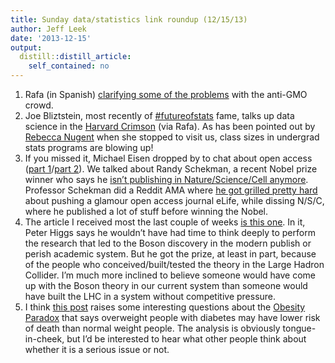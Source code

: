 ```yaml
---
title: Sunday data/statistics link roundup (12/15/13)
author: Jeff Leek
date: '2013-12-15'
output:
  distill::distill_article:
    self_contained: no
---
```


  1. Rafa (in Spanish) [clarifying some of the problems](http://www.80grados.net/desmitificando-los-gmos/) with the anti-GMO crowd.
  2. Joe Bliztstein, most recently of [#futureofstats](https://plus.google.com/events/cd94ktf46i1hbi4mbqbbvvga358) fame, talks up data science in the [Harvard Crimson](http://www.thecrimson.com/article/2013/12/11/big-data-joe-blitzstein/) (via Rafa). As has been pointed out by [Rebecca Nugent](http://simplystatistics.org/2012/10/19/interview-with-rebecca-nugent-of-carnegie-mellon/) when she stopped to visit us, class sizes in undergrad stats programs are blowing up!
  3. If you missed it, Michael Eisen dropped by to chat about open access ([part 1](http://simplystatistics.org/2013/12/12/simply-statistics-interview-with-michael-eisen-co-founder-of-the-public-library-of-science/)/[part 2](http://simplystatistics.org/2013/12/13/simply-statistics-interview-with-michael-eisen-co-founder-of-the-public-library-of-science-part-22/)). We talked about Randy Schekman, a recent Nobel prize winner who says he [isn't publishing in Nature/Science/Cell anymore](http://www.theguardian.com/commentisfree/2013/dec/09/how-journals-nature-science-cell-damage-science). Professor Schekman did a Reddit AMA where [he got grilled pretty hard](http://www.reddit.com/r/IAmA/comments/1sq4vd/im_randy_schekman_corecipient_of_the_2013_nobel/) about pushing a glamour open access journal eLife, while dissing N/S/C, where he published a lot of stuff before winning the Nobel.
  4. The article I received most the last couple of weeks [is this one](http://www.theguardian.com/science/2013/dec/06/peter-higgs-boson-academic-system). In it, Peter Higgs says he wouldn't have had time to think deeply to perform the research that led to the Boson discovery in the modern publish or perish academic system. But he got the prize, at least in part, because of the people who conceived/built/tested the theory in the Large Hadron Collider. I'm much more inclined to believe someone would have come up with the Boson theory in our current system than someone would have built the LHC in a system without competitive pressure.
  5. I think [this post](http://www.biasedtransmission.org/2013/12/is-the-obesity-paradox-for-diabetes-simply-bad-statistics.html) raises some interesting questions about the [Obesity Paradox](http://jama.jamanetwork.com/article.aspx?articleid=1309174) that says overweight people with diabetes may have lower risk of death than normal weight people. The analysis is obviously tongue-in-cheek, but I'd be interested to hear what other people think about whether it is a serious issue or not.
